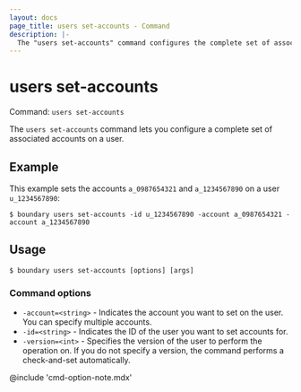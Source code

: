 ```yaml
---
layout: docs
page_title: users set-accounts - Command
description: |-
  The "users set-accounts" command configures the complete set of associated acounts on a user.
---
```


# users set-accounts

Command: `users set-accounts`

The `users set-accounts` command lets you configure a complete set of associated accounts on a user.

## Example

This example sets the accounts `a_0987654321` and `a_1234567890` on a user `u_1234567890`:

```shell-session
$ boundary users set-accounts -id u_1234567890 -account a_0987654321 -account a_1234567890
```

## Usage

<CodeBlockConfig hideClipboard>

```shell-session
$ boundary users set-accounts [options] [args]
```

</CodeBlockConfig>

### Command options

- `-account=<string>` - Indicates the account you want to set on the user.
You can specify multiple accounts.
- `-id=<string>` - Indicates the ID of the user you want to set accounts for.
- `-version=<int>` - Specifies the version of the user to perform the operation on.
If you do not specify a version, the command performs a check-and-set automatically.

@include 'cmd-option-note.mdx'